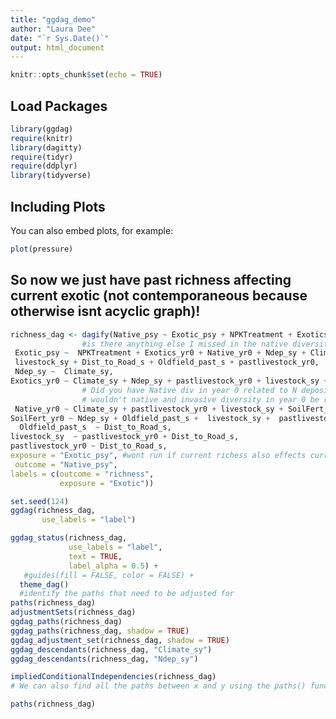 ```yaml
---
title: "ggdag_demo"
author: "Laura Dee"
date: "`r Sys.Date()`"
output: html_document
---
```


```r
knitr::opts_chunk$set(echo = TRUE)
```

## Load Packages
```r
library(ggdag)
require(knitr)
library(dagitty)
require(tidyr)
require(ddplyr)
library(tidyverse)
```

## Including Plots

You can also embed plots, for example:
```r
plot(pressure)
```

## So now we just have past richness affecting current exotic (not contemporaneous because otherwise isnt acyclic graph)!
```r
richness_dag <- dagify(Native_psy ~ Exotic_psy + NPKTreatment + Exotics_yr0 + Native_yr0 + Ndep_sy + Climate_sy + SoilFert_yr0 +  livestock_sy + Dist_to_Road_s + Oldfield_past_s + pastlivestock_yr0, 
                #is there anything else I missed in the native diversity not in the exotic? or vice versa?
 Exotic_psy ~  NPKTreatment + Exotics_yr0 + Native_yr0 + Ndep_sy + Climate_sy + SoilFert_yr0 +
 livestock_sy + Dist_to_Road_s + Oldfield_past_s + pastlivestock_yr0, 
 Ndep_sy ~  Climate_sy, 
Exotics_yr0 ~ Climate_sy + Ndep_sy + pastlivestock_yr0 + livestock_sy + Dist_to_Road_s + SoilFert_yr0,
                # Did you have Native div in year 0 related to N deposition too?
                # wouldn't native and invasive diversity in year 0 be related too?
 Native_yr0 ~ Climate_sy + pastlivestock_yr0 + livestock_sy + SoilFert_yr0, 
SoilFert_yr0 ~ Ndep_sy + Oldfield_past_s +  livestock_sy +  pastlivestock_yr0, 
  Oldfield_past_s  ~ Dist_to_Road_s, 
livestock_sy  ~ pastlivestock_yr0 + Dist_to_Road_s,
pastlivestock_yr0 ~ Dist_to_Road_s, 
exposure = "Exotic_psy", #wont run if current richess also effects current exotic 
 outcome = "Native_psy",
labels = c(outcome = "richness",
           exposure = "Exotic"))

set.seed(124)
ggdag(richness_dag, 
       use_labels = "label")

ggdag_status(richness_dag,
             use_labels = "label",
             text = TRUE,
             label_alpha = 0.5) +
   #guides(fill = FALSE, color = FALSE) +
  theme_dag()
  #identify the paths that need to be adjusted for 
paths(richness_dag)
adjustmentSets(richness_dag)
ggdag_paths(richness_dag)
ggdag_paths(richness_dag, shadow = TRUE)
ggdag_adjustment_set(richness_dag, shadow = TRUE)
ggdag_descendants(richness_dag, "Climate_sy")
ggdag_descendants(richness_dag, "Ndep_sy")

impliedConditionalIndependencies(richness_dag)
# We can also find all the paths between x and y using the paths() function from the dagitty package. We can see that there are three open paths between x and y:

paths(richness_dag)
```
